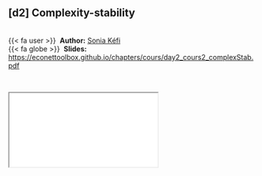 
::: {.callout-note icon=true appearance="simple"}
## [d2] Complexity-stability {.unnumbered}

<br />
{{< fa user >}} &nbsp;**Author:** [Sonia Kéfi](https://isem-evolution.fr/en/membre/kefi/)<br/>
{{< fa globe >}} &nbsp;**Slides:** <https://econettoolbox.github.io/chapters/cours/day2_cours2_complexStab.pdf>
:::


<br />

<div class="container">
  <iframe class="responsive-iframe" src="cours/day2_cours2_complexStab.pdf"></iframe>
</div> 

